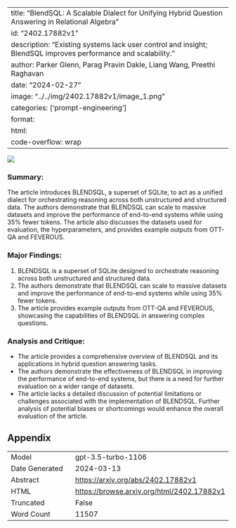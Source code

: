 
---
title: "BlendSQL: A Scalable Dialect for Unifying Hybrid Question Answering in Relational Algebra"
id: "2402.17882v1"
description: "Existing systems lack user control and insight; BlendSQL improves performance and scalability."
author: Parker Glenn, Parag Pravin Dakle, Liang Wang, Preethi Raghavan
date: "2024-02-27"
image: "../../img/2402.17882v1/image_1.png"
categories: ['prompt-engineering']
format:
  html:
    code-overflow: wrap
---

![](../../img/2402.17882v1/image_1.png)

### Summary:
The article introduces BLENDSQL, a superset of SQLite, to act as a unified dialect for orchestrating reasoning across both unstructured and structured data. The authors demonstrate that BLENDSQL can scale to massive datasets and improve the performance of end-to-end systems while using 35% fewer tokens. The article also discusses the datasets used for evaluation, the hyperparameters, and provides example outputs from OTT-QA and FEVEROUS.

### Major Findings:
1. BLENDSQL is a superset of SQLite designed to orchestrate reasoning across both unstructured and structured data.
2. The authors demonstrate that BLENDSQL can scale to massive datasets and improve the performance of end-to-end systems while using 35% fewer tokens.
3. The article provides example outputs from OTT-QA and FEVEROUS, showcasing the capabilities of BLENDSQL in answering complex questions.

### Analysis and Critique:
- The article provides a comprehensive overview of BLENDSQL and its applications in hybrid question answering tasks.
- The authors demonstrate the effectiveness of BLENDSQL in improving the performance of end-to-end systems, but there is a need for further evaluation on a wider range of datasets.
- The article lacks a detailed discussion of potential limitations or challenges associated with the implementation of BLENDSQL. Further analysis of potential biases or shortcomings would enhance the overall evaluation of the article.

## Appendix

|          |          |
|----------|----------|
| Model     | gpt-3.5-turbo-1106       |
| Date Generated     | 2024-03-13       |
| Abstract | [https://arxiv.org/abs/2402.17882v1](https://arxiv.org/abs/2402.17882v1)        |
| HTML     | [https://browse.arxiv.org/html/2402.17882v1](https://browse.arxiv.org/html/2402.17882v1)       |
| Truncated       | False       |
| Word Count       | 11507       |